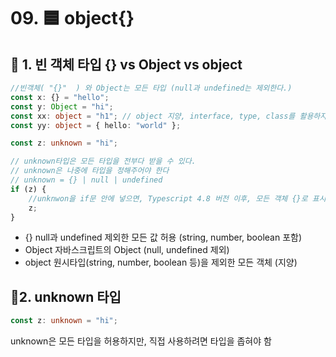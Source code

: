 # 09. 🟦 object{}

## 📌 1. 빈 객체 타입 {} vs Object vs object

```ts
//빈객체( "{}"  ) 와 Object는 모든 타입 (null과 undefined는 제외한다.)
const x: {} = "hello";
const y: Object = "hi";
const xx: object = "h1"; // object 지양, interface, type, class를 활용하자
const yy: object = { hello: "world" };

const z: unknown = "hi";

// unknown타입은 모든 타입을 전부다 받을 수 있다.
// unknown은 나중에 타입을 정해주어야 한다
// unknown = {} | null | undefined
if (z) {
	//unknwon을 if문 안에 넣으면, Typescript 4.8 버전 이후, 모든 객체 {}로 표시된다.
	z;
}
```

- {} null과 undefined 제외한 모든 값 허용 (string, number, boolean 포함)
- Object 자바스크립트의 Object (null, undefined 제외)
- object 원시타입(string, number, boolean 등)을 제외한 모든 객체 (지양)

## 📌2. unknown 타입

```ts
const z: unknown = "hi";
```

unknown은 모든 타입을 허용하지만,
직접 사용하려면 타입을 좁혀야 함
